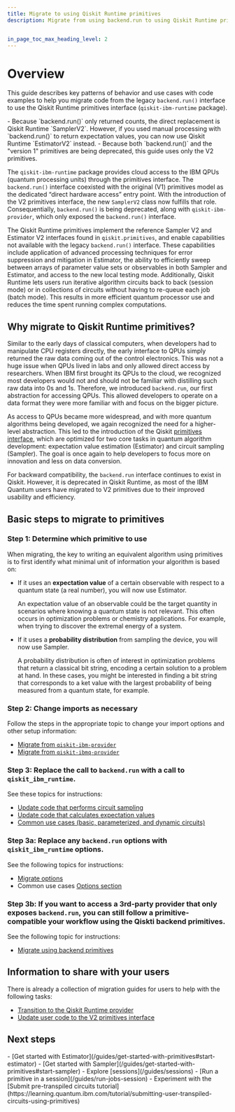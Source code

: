 ```yaml
---
title: Migrate to using Qiskit Runtime primitives
description: Migrate from using backend.run to using Qiskit Runtime primitives


in_page_toc_max_heading_level: 2
---
```


<span id="migrate-to-qr"></span>
# Overview

This guide describes key patterns of behavior and use cases with code
examples to help you migrate code from the legacy `backend.run()` interface to use the Qiskit Runtime primitives interface (`qiskit-ibm-runtime` package).

<Admonition type="note" title="Notes">
- Because `backend.run()` only returned counts, the direct replacement is Qiskit Runtime `SamplerV2`.  However, if you used manual processing with `backend.run()` to return expectation values, you can now use Qiskit Runtime `EstimatorV2` instead.
- Because both `backend.run()` and the "version 1" primitives are being deprecated, this guide uses only the V2 primitives.
</Admonition>

The `qiskit-ibm-runtime` package provides cloud access to the IBM QPUs (quantum processing units) through the primitives interface. The `backend.run()` interface coexisted with the original (V1) primitives model as the dedicated “direct hardware access” entry point.  With the introduction of the V2 primitives interface, the new `SamplerV2` class now fulfills that role. Consequentially, `backend.run()` is being deprecated, along with `qiskit-ibm-provider`, which only exposed the `backend.run()` interface.

The Qiskit Runtime primitives implement the reference Sampler V2 and Estimator V2 interfaces found in `qiskit.primitives`, and enable capabilities not available with the legacy `backend.run()` interface. These capabilities include application of advanced processing techniques for error suppression and mitigation in Estimator, the ability to efficiently sweep between arrays of parameter value sets or observables in both Sampler and Estimator, and access to the new local testing mode. Additionally, Qiskit Runtime lets users run iterative algorithm circuits back to back (session mode) or in collections of circuits without having to re-queue each job (batch mode). This results in more efficient quantum processor use and reduces the time spent running complex computations.

## Why migrate to Qiskit Runtime primitives?

Similar to the early days of classical computers, when developers had to manipulate CPU registers directly,
the early interface to QPUs simply returned the raw data coming out of the control electronics.
This was not a huge issue when QPUs lived in labs and only allowed direct access by researchers.
When IBM first brought its QPUs to the cloud, we recognized most developers would not and
should not be familiar with distilling such raw data into 0s and 1s. Therefore,
we introduced `backend.run`, our first abstraction for accessing QPUs. This allowed developers
to operate on a data format they were more familiar with and focus on the bigger picture.

As access to QPUs became more widespread, and with more quantum algorithms being developed,
we again recognized the need for a higher-level abstraction. This led to the introduction of
the Qiskit [primitives interface](/guides/primitives), which are optimized for two core tasks in quantum algorithm development:
expectation value estimation (Estimator) and circuit sampling (Sampler). The goal is once
again to help developers to focus more on innovation and less on data conversion.

For backward compatibility, the `backend.run` interface continues to exist in Qiskit. However, it is deprecated
in Qiskit Runtime, as most of the IBM Quantum users have migrated to V2 primitives due to their improved
usability and efficiency.

## Basic steps to migrate to primitives

### Step 1: Determine which primitive to use

When migrating, the key to writing an equivalent algorithm using
primitives is to first identify what minimal unit of information
your algorithm is based on:

-   If it uses an **expectation value** of a certain observable with respect to a quantum state (a real number), you will now use Estimator.

    An expectation value of an observable could be the target quantity in scenarios where knowing a quantum state is not relevant. This often occurs in optimization problems or chemistry applications. For example, when trying to discover the extremal energy of a system.
-   If it uses a **probability distribution** from sampling the device, you will now use Sampler.


    A probability distribution is often of interest in optimization problems that return a classical bit string, encoding a certain solution to a problem at hand. In these cases, you might be interested in finding a bit string that corresponds to a ket value with the largest probability of being measured from a quantum state, for example.

### Step 2: Change imports as necessary

Follow the steps in the appropriate topic to change your import options and other setup information:

- [Migrate from `qiskit-ibm-provider`](qiskit-runtime-from-ibm-provider)
- [Migrate from `qiskit-ibmq-provider`](qiskit-runtime-from-ibmq-provider)

### Step 3: Replace the call to `backend.run` with a call to `qiskit_ibm_runtime`.

See these topics for instructions:

-  [Update code that performs circuit sampling](qiskit-runtime-examples#sampler-algorithm)
-  [Update code that calculates expectation values](qiskit-runtime-examples#estimator-algorithm)
-  [Common use cases (basic, parameterized, and dynamic circuits)](qiskit-runtime-use-case)

### Step 3a: Replace any `backend.run` options with `qiskit_ibm_runtime` options.

See the following topics for instructions:

- [Migrate options](qiskit-runtime-options)
- Common use cases [Options section](qiskit-runtime-use-case#migrate-options)

### Step 3b: If you want to access a 3rd-party provider that only exposes `backend.run`, you can still follow a primitive-compatible your workflow using the Qiskti backend primitives.

See the following topic for instructions:

- [Migrate using backend primitives](qiskit-backend-primitives)

## Information to share with your users

There is already a collection of migration guides for users to help with the following tasks:

- [Transition to the Qiskit Runtime provider](/migration-guides/qiskit-runtime)
- [Update user code to the V2 primitives interface](/migration-guides/v2-primitives)

## Next steps

<Admonition type="tip" title="Recommendations">
    - [Get started with Estimator](/guides/get-started-with-primitives#start-estimator)
    - [Get started with Sampler](/guides/get-started-with-primitives#start-sampler)
    - Explore [sessions](/guides/sessions)
    - [Run a primitive in a session](/guides/run-jobs-session)
    - Experiment with the [Submit pre-transpiled circuits tutorial](https://learning.quantum.ibm.com/tutorial/submitting-user-transpiled-circuits-using-primitives)

</Admonition>